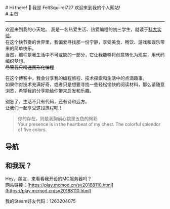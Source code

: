 
<BaseLayout title="Home">
  <BaseCard title="Home">
    <div class="flex">
      <div class="p-6">
          # Hi there! 👋
          我是 FeltSquiirel727  
          欢迎来到我的个人网站!  
      </div>
    </div>

  </BaseCard>

  <BaseCard title="Home" image="/index.webp">
# 主页

---

欢迎来到我的小天地。
我是一名热爱生活、热爱编程的初三学生，就读于[科大实验](http://www.dzkdsyzx.com/)。  
在这个快节奏的世界里，我偏爱寻找那一份宁静，享受美食、畅饮、游戏和娱乐带来的简单快乐。  
当然，编程是我生活中不可或缺的一部分，它让我能够将创意转化为现实，用代码编织梦想。  
~~尽管我只精通图形化编程~~  

在这个博客中，我会分享我的编程旅程、技术探索和生活中的点滴趣事。  
如果你对技术充满好奇，或者只是想要寻找一些轻松愉快的阅读材料，那么请随意浏览，希望我的分享能给你带来启发和乐趣。  

别忘了，生活不只有代码，还有诗和远方。  
让我们一起享受这段旅程吧！ 

> 你的存在，则是我胸前心跳里五色的绚彩  
> Your presence is in the heartbeat of my chest. The colorful splendor of five colors.  

## 导航

<LinkCard
  title="博客"
  desc="想到的与看到的"
  url="/blog"
/>

<LinkCard
  title="项目"
  desc="想法的实现"
  url="/project"
/>

<LinkCard
  title="关于"
  desc="“我”与博客"
  url="/about"
/>

<LinkCard
  title="友链"
  desc="有趣的灵魂"
  url="/friend"
/>

## 和我玩？  

Hey，朋友，来看看我开设的MC服务器吗？  
网站链接：[https://play.mcmod.cn/sv20188110.html](https://play.mcmod.cn/sv20188110.html)  

我的Steam好友代码：1263204075  

  </BaseCard>
</BaseLayout>
